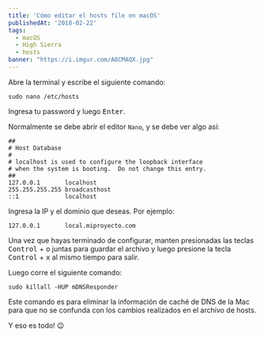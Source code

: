 ```yaml
---
title: 'Cómo editar el hosts file en macOS'
publishedAt: '2018-02-22'
tags:
  - macOS
  - High Sierra
  - hosts
banner: "https://i.imgur.com/A8CMAQX.jpg"
---
```


Abre la terminal y escribe el siguiente comando:

```shell
sudo nano /etc/hosts
```

Ingresa tu password y luego <kbd>Enter</kbd>.

Normalmente se debe abrir el editor `Nano`, y se debe ver algo así:

```shell
##
# Host Database
#
# localhost is used to configure the loopback interface
# when the system is booting.  Do not change this entry.
##
127.0.0.1       localhost
255.255.255.255 broadcasthost
::1             localhost
```

Ingresa la IP y el dominio que deseas. Por ejemplo:

```shell
127.0.0.1       local.miproyecto.com
```

Una vez que hayas terminado de configurar, manten presionadas las teclas <kbd>Control</kbd> + <kbd>o</kbd> juntas para guardar el archivo y luego presione la tecla <kbd>Control</kbd> + <kbd>x</kbd> al mismo tiempo para salir.

Luego corre el siguiente comando:

```shell
sudo killall -HUP mDNSResponder
```

Este comando es para eliminar la información de caché de DNS de la Mac para que no se confunda con los cambios realizados en el archivo de hosts.

Y eso es todo! 😉
